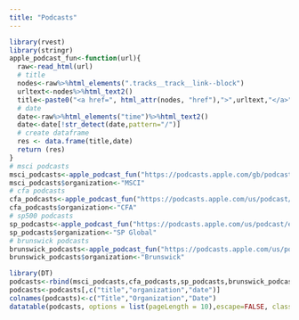 ```yaml
---
title: "Podcasts"
---
```


```r
library(rvest)
library(stringr)
apple_podcast_fun<-function(url){
  raw<-read_html(url)
  # title
  nodes<-raw%>%html_elements(".tracks__track__link--block")
  urltext<-nodes%>%html_text2()
  title<-paste0("<a href=", html_attr(nodes, "href"),">",urltext,"</a>")
  # date
  date<-raw%>%html_elements("time")%>%html_text2()
  date<-date[!str_detect(date,pattern="/")]
  # create dataframe
  res <- data.frame(title,date)
  return (res)
}
# msci podcasts
msci_podcasts<-apple_podcast_fun("https://podcasts.apple.com/gb/podcast/esg-now/id1434009128")
msci_podcasts$organization<-"MSCI"
# cfa podcasts
cfa_podcasts<-apple_podcast_fun("https://podcasts.apple.com/us/podcast/the-sustainability-story/id1581786457")
cfa_podcasts$organization<-"CFA"
# sp500 podcasts
sp_podcasts<-apple_podcast_fun("https://podcasts.apple.com/us/podcast/esg-insider-a-podcast-from-s-p-global/id1475521006")
sp_podcasts$organization<-"SP Global"
# brunswick podcasts
brunswick_podcasts<-apple_podcast_fun("https://podcasts.apple.com/us/podcast/the-esg-agenda/id1519110197")
brunswick_podcasts$organization<-"Brunswick"
```

```r
library(DT)
podcasts<-rbind(msci_podcasts,cfa_podcasts,sp_podcasts,brunswick_podcasts)
podcasts<-podcasts[,c("title","organization","date")]
colnames(podcasts)<-c("Title","Organization","Date")
datatable(podcasts, options = list(pageLength = 10),escape=FALSE, class = 'cell-border stripe')
```

